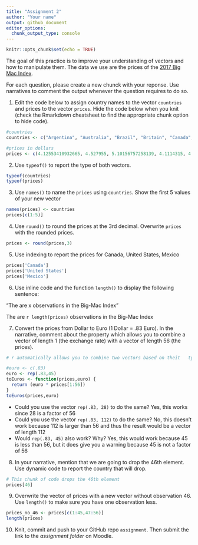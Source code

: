 ```yaml
---
title: "Assignment 2"
author: "Your name"
output: github_document
editor_options: 
  chunk_output_type: console
---
```


```r
knitr::opts_chunk$set(echo = TRUE)
```


The goal of this practice is to improve your understanding of vectors and how to manipulate them. The data we use are the prices of the [2017 Big Mac Index](http://www.economist.com/content/big-mac-index).

For each question, please create a new chunck with your reponse. Use narratives to comment the output whenever the question requires to do so.


1. Edit the code below to assign country names to the vector `countries` and prices to the vector `prices`. Hide the code below when you knit (check the Rmarkdown cheatsheet to find the appropriate chunk option to hide code).

```r
#countries
countries <- c("Argentina", "Australia", "Brazil", "Britain", "Canada", "Chile", "China", "Colombia", "Costa Rica", "Czech Republic", "Denmark", "Egypt", "Euro area", "Hong Kong", "Hungary", "India", "Indonesia", "Israel", "Japan", "Malaysia", "Mexico", "New Zealand", "Norway", "Pakistan", "Peru", "Philippines", "Poland", "Russia", "Saudi Arabia", "Singapore", "South Africa", "South Korea", "Sri Lanka", "Sweden", "Switzerland", "Taiwan", "Thailand", "Turkey", "UAE", "Ukraine", "United States", "Uruguay", "Venezuela", "Vietnam", "Austria", "Belgium", "Estonia", "Finland", "France", "Germany", "Greece", "Ireland", "Italy", "Netherlands", "Portugal", "Spain")

#prices in dollars
prices <- c(4.12553410932665, 4.527955, 5.10156757258139, 4.1114315, 4.6556967948218, 3.84409554461789, 2.9171270718232, 3.24360452925142, 4.00003493480292, 3.28139971386194, 4.60649054517816, 1.75398378529494, 4.4650245, 2.45791461307047, 3.20894752849616, 2.75723192502808, 2.40293204682299, 4.77333709927976, 3.36104723155846, 2.00302783277047, 2.75424026530641, 4.43226, 5.91416018925313, 3.56633380884451, 3.22927879440258, 2.64945182050953, 2.72339966564202, 2.27813538775693, 3.1998720051198, 4.06474559047688, 2.26073850791258, 3.84396977241952, 3.77297121483168, 5.81892070131244, 6.74168957112483, 2.26396522024444, 3.49624667636214, 3.00611009353896, 3.81159814865233, 1.69785838317577, 5.3, 4.52882773036056, 4.05555555555556, 2.63939293962389, 3.88263, 4.6248975, 3.5971425, 5.207292, 4.681995, 4.453605, 3.8255325, 4.6477365, 4.79619, 4.1224395, 3.7113375, 4.33941)
```

2. Use `typeof()` to report the type of both vectors.
```r
typeof(countries)
typeof(prices)
```

3. Use `names()` to name the `prices` using `countries`. Show the first 5 values of your new vector
```r
names(prices) <- countries
prices[c(1:5)]
```

4. Use `round()` to round the prices at the 3rd decimal. Overwrite `prices` with the rounded prices.
```r
prices <- round(prices,3)
```

5. Use indexing to report the prices for Canada, United States, Mexico
```r
prices['Canada']
prices['United States']
prices['Mexico']
```

6. Use inline code and the function `length()` to display the following sentence:

"The are x observations in the Big-Mac Index"

The are `r length(prices)` observations in the Big-Mac Index

7. Convert the prices from Dollar to Euro (1 Dollar = .83 Euro). In the narrative, comment about the property which allows you to combine a vector of length 1 (the exchange rate) with a vector of length 56 (the prices). 
```r
# r automatically allows you to combine two vectors based on theit   type and since both parameters were vectors, 

#euro <- c(.83)
euro <- rep(.83,45)
toEuros <- function(prices,euro) {
  return (euro * prices[1:56])
}
toEuros(prices,euro)
```

 - Could you use the vector `rep(.83, 28)` to do the same? 
    Yes, this works since 28 is a factor of 56
 - Could you use the vector `rep(.83, 112)` to do the same?
    No, this doesn't work because 112 is larger than 56 and thus       the result would be a vector of length 112
 - Would `rep(.83, 45)` also work? Why?
    Yes, this would work because 45 is less than 56, but it does       give you a warning because 45 is not a factor of 56
    
8. In your narrative, mention that we are going to drop the 46th element. Use dynamic code to report the country that will drop.

```r
# This chunk of code drops the 46th element
prices[46]
```


9. Overwrite the vector of prices with a new vector without observation 46. Use `length()` to make sure you have one observation less.
```r
prices_no_46 <- prices[c(1:45,47:56)]
length(prices)
```

10. Knit, commit and push to your GitHub repo `assignment`. Then submit the link to the *assignment folder* on Moodle.



